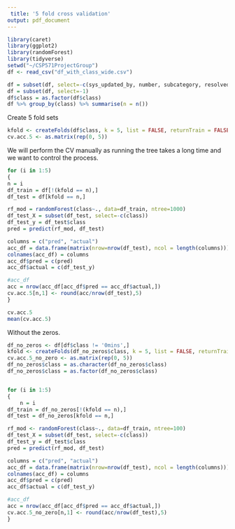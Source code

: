 ```yaml
---
 title: '5 fold cross validation'
output: pdf_document
---
```


```r
library(caret)
library(ggplot2)
library(randomForest)
library(tidyverse)
setwd("~/CSP571ProjectGroup")
df <- read_csv("df_with_class_wide.csv")

df = subset(df, select=-c(sys_updated_by, number, subcategory, resolved_updated_diff))
df = subset(df, select=-1)
df$class = as.factor(df$class)
df %>% group_by(class) %>% summarise(n = n())
```

Create 5 fold sets 

```r
kfold <- createFolds(df$class, k = 5, list = FALSE, returnTrain = FALSE)
cv.acc.5 <- as.matrix(rep(0, 5))
```


We will perform the CV manually as running the tree takes a long time and we want to control the process. 

```r
for (i in 1:5) 
{
n = i
df_train = df[!(kfold == n),]
df_test = df[kfold == n,]

rf_mod = randomForest(class~., data=df_train, ntree=1000)
df_test_X = subset(df_test, select=-c(class))
df_test_y = df_test$class
pred = predict(rf_mod, df_test)

columns = c("pred", "actual")
acc_df = data.frame(matrix(nrow=nrow(df_test), ncol = length(columns)))
colnames(acc_df) = columns
acc_df$pred = c(pred)
acc_df$actual = c(df_test_y)

#acc_df
acc = nrow(acc_df[acc_df$pred == acc_df$actual,])
cv.acc.5[n,1] <- round(acc/nrow(df_test),5)
}

cv.acc.5
mean(cv.acc.5)
```


Without the zeros.

```r
df_no_zeros <- df[df$class != '0mins',]
kfold <- createFolds(df_no_zeros$class, k = 5, list = FALSE, returnTrain = FALSE)
cv.acc.5_no_zero <- as.matrix(rep(0, 5))
df_no_zeros$class = as.character(df_no_zeros$class)
df_no_zeros$class = as.factor(df_no_zeros$class)


for (i in 1:5) 
{
    n = i
df_train = df_no_zeros[!(kfold == n),]
df_test = df_no_zeros[kfold == n,]

rf_mod <- randomForest(class~., data=df_train, ntree=100)
df_test_X = subset(df_test, select=-c(class))
df_test_y = df_test$class
pred = predict(rf_mod, df_test)

columns = c("pred", "actual")
acc_df = data.frame(matrix(nrow=nrow(df_test), ncol = length(columns)))
colnames(acc_df) = columns
acc_df$pred = c(pred)
acc_df$actual = c(df_test_y)

#acc_df
acc = nrow(acc_df[acc_df$pred == acc_df$actual,])
cv.acc.5_no_zero[n,1] <- round(acc/nrow(df_test),5)
}


```



